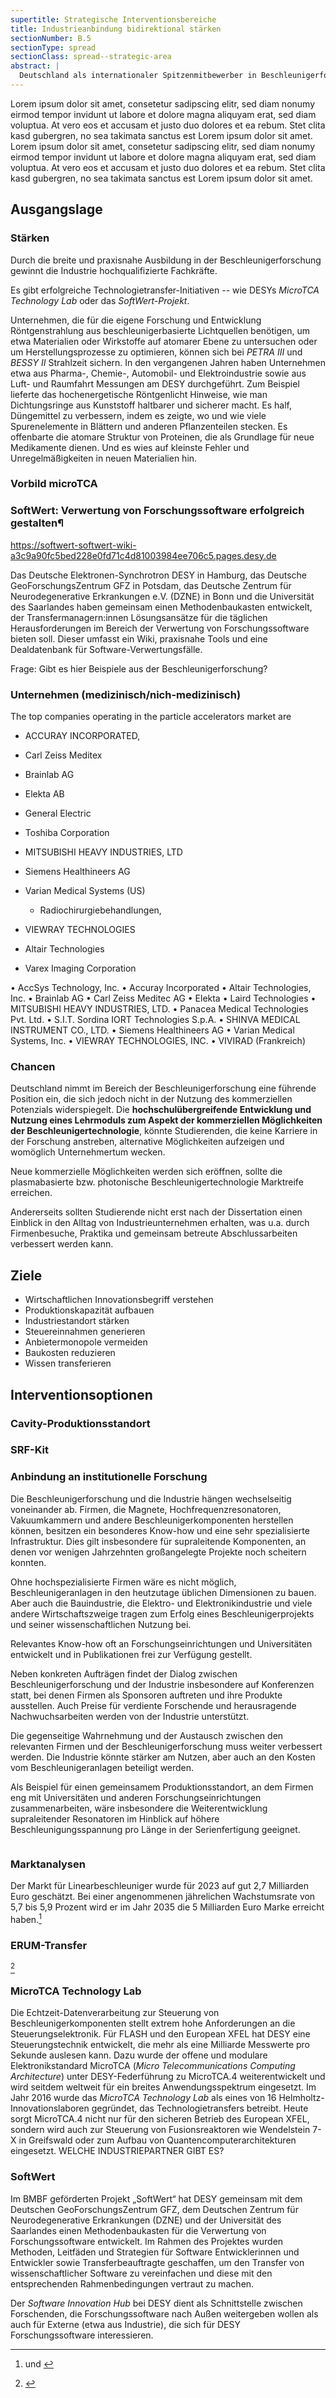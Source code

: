 ```yaml
---
supertitle: Strategische Interventionsbereiche
title: Industrieanbindung bidirektional stärken
sectionNumber: B.5
sectionType: spread
sectionClass: spread--strategic-area
abstract: |
  Deutschland als internationaler Spitzenmitbewerber in Beschleunigerforschung braucht eienn Studiengang, um seine Positionen auf dem Gebiet zu verstärken.{.orange}
---
```



<div className="spread--left spread-area--intro">

Lorem ipsum dolor sit amet, consetetur sadipscing elitr, sed diam nonumy eirmod tempor invidunt ut labore et dolore magna aliquyam erat, sed diam voluptua. At vero eos et accusam et justo duo dolores et ea rebum. Stet clita kasd gubergren, no sea takimata sanctus est Lorem ipsum dolor sit amet. Lorem ipsum dolor sit amet, consetetur sadipscing elitr, sed diam nonumy eirmod tempor invidunt ut labore et dolore magna aliquyam erat, sed diam voluptua. At vero eos et accusam et justo duo dolores et ea rebum. Stet clita kasd gubergren, no sea takimata sanctus est Lorem ipsum dolor sit amet.

</div>

<div class="spread--left spread-area--strategic-starting-point">

## Ausgangslage

### Stärken

Durch die breite und praxisnahe Ausbildung in der Beschleunigerforschung gewinnt die Industrie hochqualifizierte Fachkräfte.

Es gibt erfolgreiche Technologietransfer-Initiativen -- wie DESYs _MicroTCA Technology Lab_ oder das _SoftWert-Projekt_.

Unternehmen, die für die eigene Forschung und Entwicklung Röntgenstrahlung aus beschleunigerbasierte Lichtquellen benötigen, um etwa Materialien oder Wirkstoffe auf atomarer Ebene zu untersuchen oder um Herstellungsprozesse zu optimieren, können sich bei _PETRA III_ und _BESSY II_ Strahlzeit sichern. In den vergangenen Jahren haben Unternehmen etwa aus Pharma-, Chemie-, Automobil- und Elektroindustrie sowie aus Luft- und Raumfahrt Messungen am DESY durchgeführt. Zum Beispiel lieferte das hochenergetische Röntgenlicht Hinweise, wie man Dichtungsringe aus Kunststoff haltbarer und sicherer macht. Es half, Düngemittel zu verbessern, indem es zeigte, wo und wie viele Spurenelemente in Blättern und anderen Pflanzenteilen stecken. Es offenbarte die atomare Struktur von Proteinen, die als Grundlage für neue Medikamente dienen. Und es wies auf kleinste Fehler und Unregelmäßigkeiten in neuen Materialien hin.

### Vorbild microTCA

### SoftWert: Verwertung von Forschungssoftware erfolgreich gestalten¶

https://softwert-softwert-wiki-a3c9a90fc5bed228e0fd71c4d81003984ee706c5.pages.desy.de

Das Deutsche Elektronen-Synchrotron DESY in Hamburg, das Deutsche GeoForschungsZentrum GFZ in Potsdam, das Deutsche Zentrum für Neurodegenerative Erkrankungen e.V. (DZNE) in Bonn und die Universität des Saarlandes haben gemeinsam einen Methodenbaukasten entwickelt, der Transfermanagern:innen Lösungsansätze für die täglichen Herausforderungen im Bereich der Verwertung von Forschungssoftware bieten soll. Dieser umfasst ein Wiki, praxisnahe Tools und eine Dealdatenbank für Software-Verwertungsfälle.

Frage: Gibt es hier Beispiele aus der Beschleunigerforschung?

 ### Unternehmen (medizinisch/nich-medizinisch)

The top companies operating in the particle accelerators market are

- ACCURAY INCORPORATED,

- Carl Zeiss Meditex
- Brainlab AG
- Elekta AB
- General Electric
- Toshiba Corporation
- MITSUBISHI HEAVY INDUSTRIES, LTD
- Siemens Healthineers AG
- Varian Medical Systems (US)
  - Radiochirurgiebehandlungen,
- VIEWRAY TECHNOLOGIES
- Altair Technologies
- Varex Imaging Corporation

• AccSys Technology, Inc.
• Accuray Incorporated
• Altair Technologies, Inc.
• Brainlab AG
• Carl Zeiss Meditec AG
• Elekta
• Laird Technologies
• MITSUBISHI HEAVY INDUSTRIES, LTD.
• Panacea Medical Technologies Pvt. Ltd.
• S.I.T. Sordina IORT Technologies S.p.A.
• SHINVA MEDICAL INSTRUMENT CO., LTD.
• Siemens Healthineers AG
• Varian Medical Systems, Inc.
• VIEWRAY TECHNOLOGIES, INC.
• VIVIRAD (Frankreich)



</div>

<div class="spread--right spread-area--strategic-starting-point-2">

### Chancen

Deutschland nimmt im Bereich der Beschleunigerforschung eine führende Position ein, die sich jedoch nicht in der Nutzung des kommerziellen Potenzials widerspiegelt. Die **hochschulübergreifende Entwicklung und Nutzung eines Lehrmoduls zum Aspekt der kommerziellen Möglichkeiten der Beschleunigertechnologie**, könnte Studierenden, die keine Karriere in der Forschung anstreben, alternative Möglichkeiten aufzeigen und womöglich Unternehmertum wecken.

Neue kommerzielle Möglichkeiten werden sich eröffnen, sollte die plasmabasierte bzw. photonische Beschleunigertechnologie Marktreife erreichen.

Andererseits sollten Studierende nicht erst nach der Dissertation einen Einblick in den Alltag von Industrieunternehmen erhalten, was u.a. durch Firmenbesuche, Praktika und gemeinsam betreute Abschlussarbeiten verbessert werden kann.

## Ziele

- Wirtschaftlichen Innovationsbegriff verstehen
- Produktionskapazität aufbauen
- Industriestandort stärken
- Steuereinnahmen generieren
- Anbietermonopole vermeiden
- Baukosten reduzieren
- Wissen transferieren

</div>

<div class="spread--right spread-area--strategic-interventions">

## Interventionsoptionen

### Cavity-Produktionsstandort

### SRF-Kit

### Anbindung an institutionelle Forschung

Die Beschleunigerforschung und die Industrie hängen wechselseitig voneinander ab. Firmen, die Magnete, Hochfrequenzresonatoren, Vakuumkammern und andere Beschleunigerkomponenten herstellen können, besitzen ein besonderes Know-how und eine sehr spezialisierte Infrastruktur. Dies gilt insbesondere für supraleitende Komponenten, an denen vor wenigen Jahrzehnten großangelegte Projekte noch scheitern konnten.

Ohne hochspezialisierte Firmen wäre es nicht möglich, Beschleunigeranlagen in den heutzutage üblichen Dimensionen zu bauen. Aber auch die Bauindustrie, die Elektro- und Elektronikindustrie und viele andere Wirtschaftszweige tragen zum Erfolg eines Beschleunigerprojekts und seiner wissenschaftlichen Nutzung bei.

Relevantes Know-how oft an Forschungseinrichtungen und Universitäten entwickelt und in Publikationen frei zur Verfügung gestellt.

Neben konkreten Aufträgen findet der Dialog zwischen Beschleunigerforschung und der Industrie insbesondere auf Konferenzen statt, bei denen Firmen als Sponsoren auftreten und ihre Produkte ausstellen. Auch Preise für verdiente Forschende und herausragende Nachwuchsarbeiten werden von der Industrie unterstützt.

Die gegenseitige Wahrnehmung und der Austausch zwischen den relevanten Firmen und der Beschleunigerforschung muss weiter verbessert werden. Die Industrie könnte stärker am Nutzen, aber auch an den Kosten vom Beschleunigeranlagen beteiligt werden.

Als Beispiel für einen gemeinsamem Produktionsstandort, an dem Firmen eng mit Universitäten und anderen Forschungseinrichtungen zusammenarbeiten, wäre insbesondere die Weiterentwicklung supraleitender Resonatoren im Hinblick auf höhere Beschleunigungsspannung pro Länge in der Serienfertigung geeignet.

</div>

<div class="spread--left spread-area--strategic-map">

<Image src={strategyMap} alt="" />

</div>

<div class="spread--right spread-area--aside">

### Marktanalysen

Der Markt für Linearbeschleuniger wurde für 2023 auf gut 2,7 Milliarden Euro geschätzt. Bei einer angenommenen jährelichen Wachstumsrate von 5,7 bis 5,9 Prozent wird er im Jahr 2035 die 5 Milliarden Euro Marke erreicht haben.[^marketresearch]

### ERUM-Transfer

[^erum-transfer]

### MicroTCA Technology Lab

Die Echtzeit-Datenverarbeitung zur Steuerung von Beschleunigerkomponenten stellt extrem hohe Anforderungen an die Steuerungselektronik. Für FLASH und den European XFEL hat DESY eine Steuerungstechnik entwickelt, die mehr als eine Milliarde Messwerte pro Sekunde auslesen kann. Dazu wurde der offene und modulare Elektronikstandard MicroTCA (_Micro Telecommunications Computing Architecture_) unter DESY-Federführung zu MicroTCA.4 weiterentwickelt und wird seitdem weltweit für ein breites Anwendungsspektrum eingesetzt. Im Jahr 2016 wurde das _MicroTCA Technology Lab_ als eines von 16 Helmholtz-Innovationslaboren gegründet, das Technologietransfers betreibt. Heute sorgt MicroTCA.4 nicht nur für den sicheren Betrieb des European XFEL, sondern wird auch zur Steuerung von Fusionsreaktoren wie Wendelstein 7-X in Greifswald oder zum Aufbau von Quantencomputerarchitekturen eingesetzt. WELCHE INDUSTRIEPARTNER GIBT ES?

### SoftWert

Im BMBF geförderten Projekt „SoftWert“ hat DESY gemeinsam mit dem Deutschen GeoForschungsZentrum GFZ, dem Deutschen Zentrum für Neurodegenerative Erkrankungen (DZNE) und der Universität des Saarlandes einen Methodenbaukasten für die Verwertung von Forschungssoftware entwickelt. Im Rahmen des Projektes wurden Methoden, Leitfäden und Strategien für Software Entwicklerinnen und Entwickler sowie Transferbeauftragte geschaffen, um den Transfer von wissenschaftlicher Software zu vereinfachen und diese mit den entsprechenden Rahmenbedingungen vertraut zu machen.

Der _Software Innovation Hub_ bei DESY dient als Schnittstelle zwischen Forschenden, die Forschungssoftware nach Außen weitergeben wollen als auch für Externe (etwa aus Industrie), die sich für DESY Forschungssoftware interessieren.

</div>

[^marketresearch]:
    <BibRef citeKey="faizullabhoy_wani__2024__linear" /> und <BibRef citeKey=" market_us__2024__global" />

[^erum-transfer]:
    <BibRef citeKey="bmbf__erum-transfer" />

